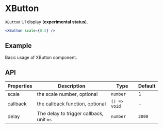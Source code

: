 # XButton

`XButton` UI display (**experimental status**).

```jsx
<XButton scale={0.5} />
```

## Example

Basic usage of XButton component.

<Demo src="../../components/x-button/demo/Example.tsx" />

## API

Properties | Description | Type | Default
-----------|------------|------|--------
| scale | the scale number, optional | `number` | 1 |
| callback | the callback function, optional | `() => void` | - |
| delay | The delay to trigger callback, unit `ms` | `number` | `2000` |
